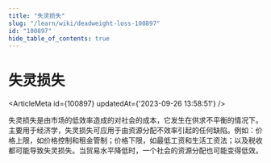 ```yaml
---
title: "失灵损失"
slug: "/learn/wiki/deadweight-loss-100897"
id: "100897"
hide_table_of_contents: true
---
```



# 失灵损失

<ArticleMeta id={100897} updatedAt={'2023-09-26 13:58:51'} />
<div className='border-solid border-b border-t-0 my-4 border-[var(--ifm-color-gray-300)]' />

失灵损失是由市场的低效率造成的对社会的成本，它发生在供求不平衡的情况下。主要用于经济学，失灵损失可应用于由资源分配不效率引起的任何缺陷。例如：价格上限，如价格控制和租金管制；价格下限，如最低工资和生活工资法；以及税收都可能导致失灵损失。当贸易水平降低时，一个社会的资源分配也可能变得低效。
